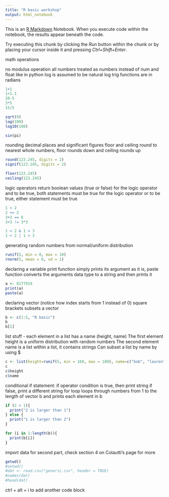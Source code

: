 ```yaml
---
title: "R basic workshop"
output: html_notebook
---
```


This is an [R Markdown](http://rmarkdown.rstudio.com) Notebook. When you execute code within the notebook, the results appear beneath the code. 

Try executing this chunk by clicking the *Run* button within the chunk or by placing your cursor inside it and pressing *Ctrl+Shift+Enter*. 

math operations

no modulus operation
all numbers treated as numbers instead of num and float like in python
log is assumed to be natural log
trig functions are in radians
```r
1+1
1+1.1
20-5
3*5
15/5

sqrt(9)
log(100)
log10(100)

sin(pi)
```
rounding decimal places and significant figures
floor and ceiling round to nearest whole numbers, floor rounds down and ceiling rounds up
```r
round(123.245, digits = 2)
signif(123.245, digits = 2)

floor(123.245)
ceiling(123.245)
```

logic operators return boolean values (true or false)
for the logic operator and to be true, both statements must be true
for the logic operator or to be true, either statement must be true 
```r
1 < 2
2 <= 2
3+3 == 6
3+3 != 3*3

1 < 2 & 1 > 3
1 < 2 | 1 > 3
```

generating random numbers from normal/uniform distribution
```r
runif(5, min = 0, max = 10)
rnorm(5, mean = 0, sd = 1)
```
declaring a variable
print function simply prints its argument as it is, paste function
converts the arguments data type to a string and then prints it
```r
a <- 8177919
print(a)
paste(a)
```
declaring vector (notice how index starts from 1 instead of 0)
square brackets subsets a vector
```r
b <- c(1:5, "R basic")
b
b[1]
```
list stuff - each element in a list has a name (height, name)
The first element height is a uniform distribution with random numbers
The second element name is a list within a list, it contains strings
Can subset a list by name by using $
```r
c <- list(height=runif(5, min = 160, max = 180), name=c("bob", "lauren", "john", "ashley", "taylor"))
c
c$height
c$name
```
conditional
if statement: if operator condition is true, then print string
if false, print a different string
for loop loops through numbers from 1 to the length of vector b and prints each element in b 
```r
if (2 > 1){
  print("2 is larger than 1")
} else {
  print("1 is larger than 2")
}

for (i in 1:length(b)){
  print(b[i])
}
```


import data for second part, check section 4 on Colautti's page for more
```r
getwd()
#setwd()
#dat <- read.csv("generic.csv", header = TRUE)
#names(dat)
#head(dat)
```

ctrl + alt + i to add another code block